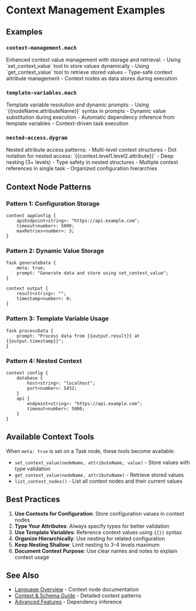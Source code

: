 
<Layout>

# Context Management Examples

## Examples


### `context-management.mach`

<ExampleLoader path="examples/context/context-management.mach" height="300px" />
Enhanced context value management with storage and retrieval:
- Using `set_context_value` tool to store values dynamically
- Using `get_context_value` tool to retrieve stored values
- Type-safe context attribute management
- Context nodes as data stores during execution

### `template-variables.mach`

<ExampleLoader path="examples/context/template-variables.mach" height="300px" />
Template variable resolution and dynamic prompts:
- Using `{{nodeName.attributeName}}` syntax in prompts
- Dynamic value substitution during execution
- Automatic dependency inference from template variables
- Context-driven task execution

### `nested-access.dygram`

<ExampleLoader path="examples/context/nested-access.dygram" height="300px" />
Nested attribute access patterns:
- Multi-level context structures
- Dot notation for nested access: `{{context.level1.level2.attribute}}`
- Deep nesting (3+ levels)
- Type safety in nested structures
- Multiple context references in single task
- Organized configuration hierarchies


## Context Node Patterns


### Pattern 1: Configuration Storage
```dygram
context appConfig {
    apiEndpoint<string>: "https://api.example.com";
    timeout<number>: 5000;
    maxRetries<number>: 3;
}
```

### Pattern 2: Dynamic Value Storage
```dygram
Task generateData {
    meta: true;
    prompt: "Generate data and store using set_context_value";
}

context output {
    result<string>: "";
    timestamp<number>: 0;
}
```

### Pattern 3: Template Variable Usage
```dygram
Task processData {
    prompt: "Process data from {{output.result}} at {{output.timestamp}}";
}
```

### Pattern 4: Nested Context
```dygram
context config {
    database {
        host<string>: "localhost";
        port<number>: 5432;
    }
    api {
        endpoint<string>: "https://api.example.com";
        timeout<number>: 5000;
    }
}
```


## Available Context Tools


When `meta: true` is set on a Task node, these tools become available:

- `set_context_value(nodeName, attributeName, value)` - Store values with type validation
- `get_context_value(nodeName, attributeName)` - Retrieve stored values
- `list_context_nodes()` - List all context nodes and their current values


## Best Practices


1. **Use Contexts for Configuration**: Store configuration values in context nodes
2. **Type Your Attributes**: Always specify types for better validation
3. **Use Template Variables**: Reference context values using `{{}}` syntax
4. **Organize Hierarchically**: Use nesting for related configuration
5. **Keep Nesting Shallow**: Limit nesting to 3-4 levels maximum
6. **Document Context Purpose**: Use clear names and notes to explain context usage


## See Also


- [Language Overview](../../docs/language-overview.md) - Context node documentation
- [Context & Schema Guide](../../docs/context-and-schema-guide.md) - Detailed context patterns
- [Advanced Features](../../docs/advanced-features.md) - Dependency inference


</Layout>
